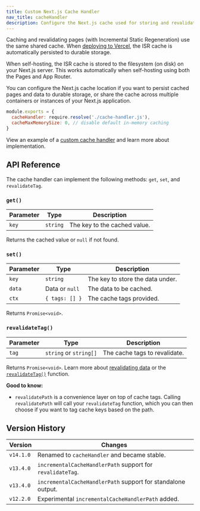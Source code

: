 ```yaml
---
title: Custom Next.js Cache Handler
nav_title: cacheHandler
description: Configure the Next.js cache used for storing and revalidating data to use any external service like Redis, Memcached, or others.
---
```


Caching and revalidating pages (with Incremental Static Regeneration) use the same shared cache. When [deploying to Vercel](https://vercel.com/docs/incremental-static-regeneration?utm_source=next-site&utm_medium=docs&utm_campaign=next-website), the ISR cache is automatically persisted to durable storage.

When self-hosting, the ISR cache is stored to the filesystem (on disk) on your Next.js server. This works automatically when self-hosting using both the Pages and App Router.

You can configure the Next.js cache location if you want to persist cached pages and data to durable storage, or share the cache across multiple containers or instances of your Next.js application.

```js filename="next.config.js"
module.exports = {
  cacheHandler: require.resolve('./cache-handler.js'),
  cacheMaxMemorySize: 0, // disable default in-memory caching
}
```

View an example of a [custom cache handler](/docs/app/guides/self-hosting#configuring-caching) and learn more about implementation.

## API Reference

The cache handler can implement the following methods: `get`, `set`, and `revalidateTag`.

### `get()`

| Parameter | Type     | Description                  |
| --------- | -------- | ---------------------------- |
| `key`     | `string` | The key to the cached value. |

Returns the cached value or `null` if not found.

### `set()`

| Parameter | Type           | Description                      |
| --------- | -------------- | -------------------------------- |
| `key`     | `string`       | The key to store the data under. |
| `data`    | Data or `null` | The data to be cached.           |
| `ctx`     | `{ tags: [] }` | The cache tags provided.         |

Returns `Promise<void>`.

### `revalidateTag()`

| Parameter | Type                   | Description                   |
| --------- | ---------------------- | ----------------------------- |
| `tag`     | `string` or `string[]` | The cache tags to revalidate. |

Returns `Promise<void>`. Learn more about [revalidating data](/docs/app/building-your-application/data-fetching/incremental-static-regeneration) or the [`revalidateTag()`](/docs/app/api-reference/functions/revalidateTag) function.

**Good to know:**

- `revalidatePath` is a convenience layer on top of cache tags. Calling `revalidatePath` will call your `revalidateTag` function, which you can then choose if you want to tag cache keys based on the path.

## Version History

| Version   | Changes                                                      |
| --------- | ------------------------------------------------------------ |
| `v14.1.0` | Renamed to `cacheHandler` and became stable.                 |
| `v13.4.0` | `incrementalCacheHandlerPath` support for `revalidateTag`.   |
| `v13.4.0` | `incrementalCacheHandlerPath` support for standalone output. |
| `v12.2.0` | Experimental `incrementalCacheHandlerPath` added.            |
